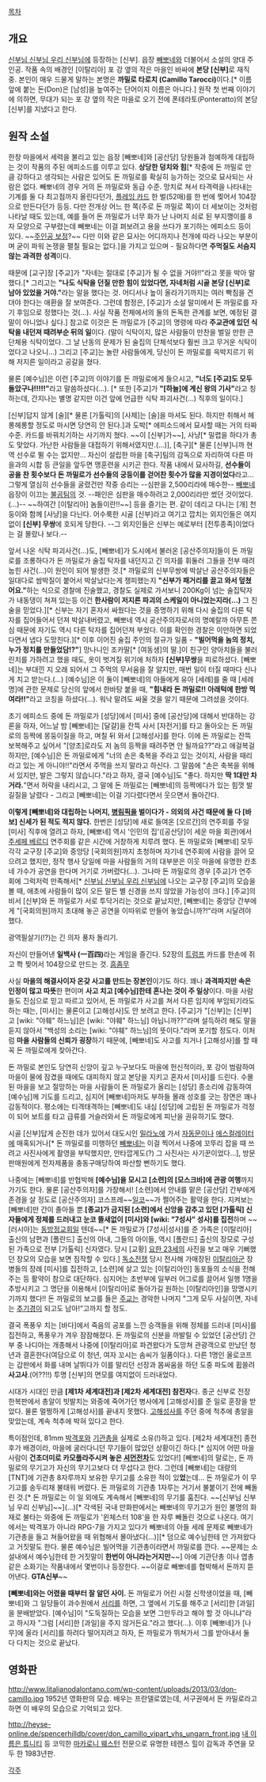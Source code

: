 {{{+1 '''Don Camillo''' }}}

[[목차]]

== 개요 ==
[[신부님 신부님 우리 신부님]]에 등장하는 [신부]. 읍장 [[빼뽀네]]와 더불어서 소설의 양대 주인공. 
작품 속의 배경인 [이탈리아] 포 강 옆의 작은 마을인 바싸에 '''본당 [신부]'''로 재직 중. 본인이 매우 드물게 말하는 본명은 '''까밀로 타로치 (Camillo Tarocci)'''이다.[* 이름 앞에 붙는 돈(Don)은 [남성]을 높여주는 단어이지 이름은 아니다.] 
원작 첫 번째 이야기에 의하면, 무대가 되는 포 강 옆의 작은 마을로 오기 전에 폰테라토(Ponteratto)의 본당 [신부]를 지냈다고 한다.

== 원작 소설 ==
한창 마을에서 세력을 불리고 있는 읍장 [빼뽀네]와 [공산당] 당원들과 첨예하게 대립하는 것이 작품의 주된 에피소드를 이루고 있다. 
'''상당한 덩치와 힘'''[* 작중에 돈 까밀로 만큼 강하다고 생각되는 사람은 있어도 돈 까밀로를 확실히 능가하는 것으로 묘사되는 사람은 없다. 빼뽀네의 경우 거의 돈 까밀로와 동급 수준. 망치로 쳐서 타격력을 나타내는 기계를 둘 다 최고점까지 올린다던가, [[플레잉 카드]] 한 벌(52매)를 한 번에 찢어서 104장으로 만든다던가 등등. 다만 전개상 어느 한 쪽(주로 돈 까밀로 쪽)이 더 세보이는 것처럼 나타날 때도 있는데, 예를 들어 돈 까밀로가 너무 화가 난 나머지 쇠로 된 부지깽이를 8자 모양으로 구부렸는데 빼뽀네는 이걸 펴보려고 용을 쓰다가 포기하는 에피소드 등이 있다. ~~[[주인공 보정]]?~~ 다만 이와 같은 묘사는 어디까지나 전개에 따라 나오는 부분이며 굳이 파워 논쟁을 펼칠 필요는 없다.]을 가지고 있으며 - 필요하다면 '''주먹질도 서슴지 않는 과격한 성격'''이다. 

때문에 [교구]장 [주교]가 "자네는 절대로 [주교]가 될 수 없을 거야!!"라고 못을 박아 말했다.[* 그리고는 '''"나도 식탁을 던질 만한 힘이 있었다면, 자네처럼 시골 본당 [신부]로 남아 있었을 거야."'''라는 말을 했다는 것. 어디서나 높이 올라가기까지는 여러 빡침을 견뎌야 한다는 애환을 잘 보여준다. 그런데 함정은, [주교]가 소설 말미에서 돈 까밀로를 자기 후임으로 정했다는 것(…). 사실 작품 전체에서의 둘의 돈독한 관계를 보면, 예정된 결말이 아니었나 싶다.] 참고로 이것은 돈 까밀로가 [주교]의 명령에 따라 '''주교관에 있던 식탁을 내던져 때려부순 뒤의 일'''이다. (말이 식탁이지, 많은 사람들이 만찬을 벌일 만한 큰 단체용 식탁이었다. 그 날 난동의 문제가 된 술집의 단체석보다 훨씬 크고 무거운 식탁이었다고 나오니...) 그리고 [주교]는 놀란 사람들에게, 당신이 돈 까밀로를 윽박지르기 위해 저지른 일이라고 공갈을 쳤다. 

물론 [예수님]은 이런 [주교]의 이야기를 돈 까밀로에게 들으시고, '''"너도 [주교]도 모두 돌았구나!!!!!"'''라고 말씀하셨다(…). [* 또한 [주교]가 '''"[하늘]에 계신 왕의 기사"'''라고 칭하는데, 간지나는 별명 같지만 이건 앞에 언급한 식탁 파괴사건(…) 직후의 일이다.] 

[신부]답지 않게 [술][* 물론 [가톨릭]의 [사제]는 [술]을 마셔도 된다. 하지만 취해서 헤롱헤롱할 정도로 마시면 당연히 안 된다.]과 도박[* 에피소드에서 묘사할 때는 거의 타짜 수준. 카드를 바꿔치기하는 사기까지 쳤다. ~~이 [신부]가~~], 사냥[* 밀렵을 하다가 총도 맞았다. 가난한 사람들을 대접하기 위해서였지만.(…)], [축구][* 물론 [신부]니까 현역 선수로 뛸 수는 없지만… 자신이 설립한 마을 [축구]팀의 감독으로 자리하여 다른 마을과의 시합 등 큰일을 앞두면 맹훈련을 시키곤 한다. 작품 내에서 묘사하길, '''선수들이 공을 찬 횟수보다 돈 까밀로가 선수들의 궁둥이를 걷어찬 횟수가 많을 지경이었다'''라고… 그렇게 열심히 선수들을 굴렸건만 작중 승리는 --심판을 2,500리라에 매수한-- [[빼뽀네]] 읍장이 이끄는 [[불곰]]팀의 것. --패인은 심판을 매수하려고 2,000리라만 썼던 것이었다.(…)-- ~~하여간 [이탈리아] 놈들이란!!~~] 등을 즐기는 편. 
같이 데리고 다니는 [개] 천둥이와 함께 [사냥]을 다닌다. 어수룩한 시골 [신부]라고 여기고 깝치는 외지인들은 여지없이 '''[신부] 무쌍'''에 호되게 당한다. 
--그 외지인들은 신부는 예로부터 [전투종족]이었다는 걸 몰랐나 보다.--

앞서 나온 식탁 파괴사건(…)도, [빼뽀네]가 도시에서 불러온 [공산주의자]들이 돈 까밀로를 조롱하다가 돈 까밀로가 술집 탁자를 내던지고 긴 의자를 휘둘러 그들을 전부 때려눕힌 사건(…)이 원인이 되어 발생한 것.[* 까밀로의 신부무쌍에 박살난 공산주의자들은 일대다로 쌈박질이 붙어서 박살났다는게 챙피했는지 '''"신부가 패거리를 끌고 와서 덮쳤어요."'''하는 식으로 경찰에 진술했고, 경찰도 실제로 가서보니 200Kg이 넘는 술집탁자가 내동댕이 쳐져 있는등 이건 '''한사람이 저지른 파괴의 스케일이 아니었는지라(...)''' 그 진술을 믿었다.][* 신부는 자기 혼자서 싸웠다는 것을 증명하기 위해 다시 술집의 다른 탁자를 집어들어서 던져 박살내버렸고, 빼뽀네 역시 공산주의자로서의 명예랄까 아무튼 쫀심 때문에 자기도 역시 다른 탁자를 집어던져 부쉈다. 이를 확인한 경찰은 이만하면 되었다면서 냅다 도망친다.][* 이후 이어진 술집 주인의 절규가 일품 - '''"빌어먹을 놈의 정치, 누가 정치를 만들었담!?"'''] 망나니인 조카딸[* [여동생]의 딸.]이 친구인 양아치들을 불러 린치를 가하려고 했을 때도, 옷이 벗겨질 위기에 처하자 '''[신부]무쌍'''을 피로하셨다. [빼뽀네]는 부대낀 지 오래 되어서 그 주먹의 무서움을 잘 알지만, 매번 일이 터질 때마다 신나게 치고 받는다.(…) [예수님]은 이 둘이 [빼뽀네]의 아들에게 유아 [세례]를 줄 때 [세례명]에 관한 문제로 당신의 앞에서 한바탕 붙을 때, '''"힘내라 돈 까밀로!! 아래턱에 한방 먹여라!!"'''라고 코칭을 하셨다(…). 워낙 말려도 싸울 것을 알기 때문에 그려셨을 것이다. 

초기 에피소드 중에 돈 까밀로가 [성당]에서 [미사] 중에 [공산당]에 대해서 반대하는 강론을 하자, 어느날 밤 [빼뽀네]는 [달걀]을 잔뜩 사서 [자전거]를 타고 돌아오는 돈 까밀로의 등짝에 몽둥이질을 하고, 며칠 뒤 와서 [고해성사]를 한다. 이에 돈 까밀로는 잔뜩 보복해주고 싶어서 "[양초]로라도 저 놈의 등짝을 때려주면 안 될까요??"라고 애걸복걸하지만, [예수님]은 돈 까밀로에게 "너의 손은 축복을 주라고 있는 것이지, 사람을 때리라고 있는 게 아니야!!"라면서 주먹을 쓰지 말라고 하신다. 그 말씀에 "손은 축복을 위해서 있지만, 발은 그렇지 않습니다."라고 하자, 결국 [예수님]도 "좋다. 하지만 '''딱 1대만 차거라.'''"면서 허락을 내리시고, 그 말에 돈 까밀로는 [빼뽀네]의 등짝에다가 있는 힘껏 발길질을 날렸다 - 그리고 [빼뽀네]는 이걸 기다렸다면서 웃으면서 돌아간다. 

'''이렇게 [빼뽀네]와 대립하는 나머지, [[병림픽]]을 벌이다가 - 의외의 사건 때문에 둘 다 [바보] 신세가 된 적도 적지 않다.''' 
한번은 [성당]에 새로 들여온 [오르간]의 연주회를 주일 [미사] 직후에 열려고 하자, [빼뽀네] 역시 '인민의 집'([공산당]이 세운 마을 회관)에서 [[주세페 베르디]] 연주회를 같은 시간에 거창하게 치루려 했다. 돈 까밀로와 [빼뽀네] 모두 각각 교구장 [주교]와 중앙당 [국회의원]까지 초청하며 자기네 연주회에 사람을 끌어 모으려고 했지만, 정작 행사 당일에 마을 사람들의 거의 대부분은 이웃 마을에 유명한 칸초네 가수가 공연을 한다며 거기로 가버렸다(…). 그나마 돈 까밀로의 경우 [주교]가 연주회에 그럭저럭 만족해서[* [[신부님 신부님 우리 신부님]]에 나오는 교구장 [주교]의 모습을 볼 때, 애초에 사람들이 많이 오든 말든 별 신경을 쓰지 않았을 가능성이 크다.] [주교]의 비서 [신부]와 돈 까밀로가 서로 투닥거리는 것으로 끝났지만, [빼뽀네]는 중앙당 간부에게 "[국회의원]까지 초대해 놓곤 공연을 이따위로 만들어 놓았습니까?!"라며 시달려야 했다.

광역필살기(!?)는 긴 의자 풍차 돌리기.

자신이 만들어낸 '''일백사 (一百四)'''라는 게임을 즐긴다. 52장의 [[트럼프]] 카드를 한손에 쥐고 쫙 찢어서 104장으로 만드는 것. [[흠좀무]]

사실 '''마을의 해결사이자 온갖 사고를 만드는 장본인'''이기도 하다. 꽤나 '''과격파지만 속은 인정이 많고 따뜻'''한 편이며 '''사고 치고 [예수님]한테 혼나는 것이 주 일상'''이다. 
마을 사람들도 진심으로 믿고 따르고 있어서, 돈 까밀로가 사고를 쳐서 다른 임지에 부임되기라도 하는 때는, [미사]는 물론이고 [고해성사]도 안 보려고 한다. 
[주교]가 "[신부]는 [신부]고 [wiki: "야훼" 하느님]은 [wiki: "야훼" 하느님] 아닙니까??"라며 설득하려 해도 말을 듣지 않아서 "백성의 소리는 [wiki: "야훼" 하느님]의 뜻이다."라며 포기할 정도다. 
이처럼 '''마을 사람들의 신뢰가 굉장'''하기 때문에, [빼뽀네]도 사고를 치거나 [고해성사]를 할 때 꼭 돈 까밀로에게 찾아간다. 

돈 까밀로 본인도 당연히 신앙이 깊고 누구보다도 마을에 헌신적이라, 포 강이 범람하여 마을이 물에 잠겼을 때에도 대피하지 않고 본당을 지키고 혼자서 [미사]를 드린다. 수몰된 마을을 보고 절망하는 마을 사람들이 돈 까밀로가 올리는 [성당] 종소리에 감동하여 [예수님]께 기도를 드리고, 심지어 [빼뽀네]마저도 부하들 몰래 성호를 긋는 장면은 꽤나 감동적이다. 평소에는 티격태격하는 [빼뽀네]도 내심 [성당]에 고립된 돈 까밀로가 걱정이 되어 보트를 타고 급류를 거슬러와서 돈 까밀로에게 피난을 권유하기도 했다.

시골 [신부]답게 순진한 데가 있어서 대도시인 [[밀라노]]에 가서 [[자동문]]이나 [[에스컬레이터]]에 매혹되거나[* 돈 까밀로를 미행하던 [[빼뽀네]]는 이걸 찍어서 나중에 꼬뚜리 잡을 때 쓰려고 사진사에게 촬영을 부탁했지만, 안타깝게도(?) 그 사진사는 사기꾼이었다…], 방문 판매원에게 전자제품을 충동구매당하여 파산할 뻔하기도 했다.

나중에는 [빼뽀네]를 반협박해 '''[예수님]을 모시고 [소련]의 [모스크바]에 관광 여행'''까지 가기도 한다. 물론 [공산주의자]를 가장해서! [소련]에서 안내를 맡은 [공산당] 간부에게 존경을 살 정도로 [공산주의자] 코스프레~~[[일코]]~~가 쩔어주는 활약을 한다. 지켜보는 [빼뽀네]만 간이 졸아들 뿐.''' [종교]가 금지된 [소련]에서 신앙을 감추고 있던 [가톨릭] 신자들에게 정체를 드러내고 눈코 뜰새없이 [미사]와 [wiki: "7성사" 성사]를 집전'''하며 ~~[러시아]는 [[동방정교회]]일 텐데~~[* 돈 까밀로가 [7성사|성사]를 준 가족은 [이탈리아] 출신의 남편과 [폴란드] 출신의 아내, 그들의 아이들, 역시 [폴란드] 출신의 장모로 구성된 가족으로 전부 [가톨릭] 신자였다. 당시 [교황] [[요한 23세]]의 사진을 보고 매우 기뻐했던 장모의 모습을 보면 짐작할 수 있다.] [[독소전쟁]] 당시 전사해 가매장된 [[이탈리아군]] 장병들의 장례 [미사]를 집전하고, [소련]에 살고 있는 [이탈리아인] 동포들의 소식을 전해 주는 등 활약이 참으로 대단하다. 심지어는 초반부에 일부러 어그로를 끌어서 일행 1명을 추방시키고 그 명단을 이용해서 [이탈리아]로 돌아가길 원하는 [이탈리아인]을 망명시키기까지 했다!! 돈 까밀로의 보고를 들은 [[주교]]는 경악한 나머지 "그게 모두 사실이면, 자네는 [[추기경]]이 되고도 남아!"고까지 할 정도.

결국 폭풍우 치는 [바다]에서 죽음의 공포를 느낀 승객들을 위해 정체를 드러내 [미사]를 집전하고, 폭풍우가 겨우 잠잠해졌다. 돈 까밀로의 신분을 까발릴 수 있었던 [공산당] 간부 중 나디아는 개종해서 나중에 [이탈리아]로 파견왔다가 도망쳐 관광객으로 만났던 청년과 결혼한다(여담으로 이 청년, 여자 꼬시는 솜씨가 일품이다.). 다른 1명인 올로코프는 갑판에서 화를 내며 날뛰다가 이를 말리던 선장과 몸싸움을 하던 도중 파도에 휩쓸려 '''사고사'''.(어??!!) 투명 [신부]의 면모를 여지없이 드러내었다.

시대가 시대인 만큼 '''[제1차 세계대전]과 [제2차 세계대전] 참전자'''다. 
종군 신부로 전장 한복판에서 총알이 빗발치는 와중에 죽어가던 병사에게 [고해성사]를 준 일로 훈장을 받았다. 
물론 멀쩡하게 [고해성사]를 끝내지 못했다. [[고해성사]]를 주던 중에 척추에 총알을 맞았는데, 계속 척추에 박혀 있다고 한다.

특이점인데, 81mm [[박격포]]와 [[기관총]]을 실제로 소유(!)하고 있다. 
[제2차 세계대전] 종전 후가 배경이라, 마을에 굴러다니던 무기들이 많았던 상황이긴 하다.[* 심지어 어떤 마을 사람이 '''건초더미로 카모플라주시켜 놓은 [[M4 셔먼|셔먼전차]]'''도 있었다!] [빼뽀네]의 말로는, 돈 까밀로의 무기고가 자신의 무기고보다 더 무섭다고 한다. 그런데 [빼뽀네]는 대량의 [TNT]에 기관총 8자루까지 보유한 무기고를 소유한 적이 있'''었'''는데… 돈 까밀로가 이 무기고를 송두리채 불태워 버렸다. 돈 까밀로의 기관총 1자루는 거기서 불붙이기 전에 빼돌린 것.[* 돈 까밀로는 이 일 외에도 계속해서 [빼뽀네]의 무기를 훔친다. ~~[신부님 신부님 우리 신부님]~~](…)[* 각색된 국내 만화판에서는 빼뽀네의 무기고가 원인 불명의 화재로 불타는 와중에 돈 까밀로가 '윈체스터 108'을 한 자루 빼돌린 것으로 나온다. 여기에서는 박격포가 아니라 RPG-7을 가지고 있다가 빼뽀네의 아들 세례 문제로 빼뽀네가 기관총을 들고 쳐들어왔을 때 위협해서 몰아냈다(...)][* 덤으로 예수님한테 안 가져왔다고 거짓말도 한다. 물론 예수님은 빌어먹을 기관총이라면서 까밀로를 깐다. ~~문제는 소설내에서 예수님한테 한 거짓말이 '''한번이 아니라는거지만'''~~] 아예 기관단총 이나 엽총 같은 소화기는 작품내에서 몇번이나 등장한다. ~~이걸로 빼뽀네를 협박해서 돈까지 뜯어낸다. '''GTA신부'''~~

'''[빼뽀네]와는 어렸을 때부터 잘 알던 사이.''' 돈 까밀로가 어린 시절 신학생이었을 때, [빼뽀네]와 그 일당들이 과수원에서 [[서리]]를 하면, 그 옆에서 기도를 해주고 [서리]한 [과일]을 분배받았다. [예수님]이 "도둑질하는 모습을 보면 그만두라고 해야 할 것 아니냐"라고 하시자 "그럼 [서리]한 [과일]을 주지 않거든요."라고 했다(…). 이후 [빼뽀네]가 [나무]에 올라 [서리]를 하려다 떨어지려고 하자, 돈 까밀로가 뛰쳐가서 그를 받아내서 둘 다 다치는 것으로 끝났다.

== 영화판 ==
http://www.litalianodalontano.com/wp-content/uploads/2013/03/don-camillo.jpg 
1952년 영화판의 모습. 배우는 프란델로였는데, 서구권에서 돈 카밀로라고 하면 이 배우의 모습으로 기억되고 있다.

http://heyse-online.de/spencerhilldb/cover/don_camillo_vipart_vhs_ungarn_front.jpg
[[내 이름은 튜니티]] 등 코믹한 [[마카로니 웨스턴]] 전문으로 유명한 테렌스 힐이 감독과 주연을 모두 한 1983년판.


[[각주]]

